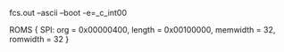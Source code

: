 fcs.out
--ascii
--boot
-e=_c_int00

ROMS
{
    SPI: org = 0x00000400, length = 0x00100000, memwidth = 32, romwidth = 32
}
